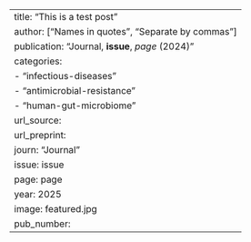 ---
title: "This is a test post"
author: ["Names in quotes", "Separate by commas"]
publication: "Journal, **issue**, _page_ (2024)"
 categories: 
   - "infectious-diseases"
   - "antimicrobial-resistance"
   - "human-gut-microbiome"
url_source: 
url_preprint: 
journ: "Journal"
issue: issue
page: page
year: 2025
image: featured.jpg
pub_number: 
---